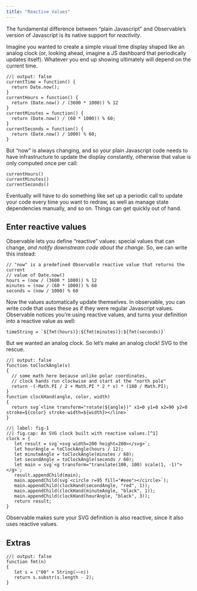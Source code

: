 ```yaml
---
title: "Reactive Values"
---
```


The fundamental difference between "plain Javascript" and Observable's
version of Javascript is its native support for _reactivity_. 

Imagine you wanted to create a simple visual time display shaped like
an analog clock (or, looking ahead, imagine a JS dashboard that
periodically updates itself). Whatever you end up showing ultimately will
depend on the current time. 

```observable
//| output: false
currentTime = function() {
  return Date.now();
}
currentHours = function() {
  return (Date.now() / (3600 * 1000)) % 12
}
currentMinutes = function() {
  return (Date.now() / (60 * 1000)) % 60;
}
currentSeconds = function() {
  return (Date.now() / 1000) % 60;
}
```

But "now" is always changing, and so your plain Javascript code needs
to have infrastructure to update the display constantly, otherwise
that value is only computed once per call:

```observable
currentHours()
currentMinutes()
currentSeconds()
```

Eventually will have to do something like set up a periodic call to
update your code every time you want to redraw, as well as manage
state dependencies manually, and so on. Things can get quickly out of
hand.

## Enter reactive values

Observable lets you define "reactive" values: special values that can
change, _and notify downstream code about the change_. So, we can write this instead:

```observable
// "now" is a predefined Observable reactive value that returns the current
// value of Date.now()
hours = (now / (3600 * 1000)) % 12
minutes = (now / (60 * 1000)) % 60
seconds = (now / 1000) % 60
```

Now the values automatically update themselves. In observable, you can
write code that uses these as if they were regular Javascript
values. Observable notices you're using reactive values, and turns
your definition into a reactive value as well:

```observable
timeString = `${fmt(hours)}:${fmt(minutes)}:${fmt(seconds)}`
```

But we wanted an analog clock. So let's make an analog clock! SVG to the rescue.

```observable
//| output: false
function toClockAngle(v)
{
  // some math here because unlike polar coordinates, 
  // clock hands run clockwise and start at the "north pole"
  return -(-Math.PI / 2 + Math.PI * 2 * v) * (180 / Math.PI);
}
function clockHand(angle, color, width)
{
  return svg`<line transform="rotate(${angle})" x1=0 y1=0 x2=90 y2=0 stroke=${color} stroke-width=${width}></line>`
}
```

```observable
//| label: fig-1
//| fig.cap: An SVG clock built with reactive values.[^1]
clock = {
   let result = svg`<svg width=200 height=200></svg>`;
   let hourAngle = toClockAngle(hours / 12);
   let minuteAngle = toClockAngle(minutes / 60);
   let secondAngle = toClockAngle(seconds / 60);
   let main = svg`<g transform="translate(100, 100) scale(1, -1)"></g>`;
   result.appendChild(main);
   main.appendChild(svg`<circle r=95 fill="#eee"></circle>`);
   main.appendChild(clockHand(secondAngle, "red", 1));
   main.appendChild(clockHand(minuteAngle, "black", 1));
   main.appendChild(clockHand(hourAngle, "black", 3));
   return result;
}
```

Observable makes sure your SVG definition is also reactive, since it
also uses reactive values. 


## Extras

```observable
//| output: false
function fmt(n)
{
   let s = ("00" + String(~~n))
   return s.substr(s.length - 2);
}
```

[^1]: Note that `now` doesn't take timezones into account, so you're likely to see your clock a few hours off.
